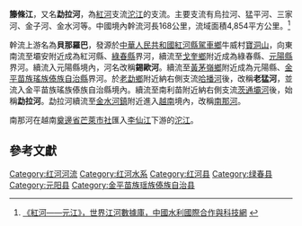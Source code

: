 {{expand|time=2015-02-07T13:35:35+00:00}}
'''籐條江'''，又名'''勐拉河'''，為[[紅河|紅河]]支流[[沱江_(紅河)|沱江]]的支流。主要支流有烏拉河、猛平河、三家河、金子河、金水河等。中國境內幹流河長168公里，流域面積4,854平方公里。<ref>[http://www.cws.net.cn/riverdata/Search.asp?CWSNewsID=17982 《紅河——元江》，世界江河數據庫，中國水利國際合作與科技網] {{webarchive|url=https://web.archive.org/web/20140308020617/http://www.cws.net.cn/riverdata/Search.asp?CWSNewsID=17982 |date=2014-03-08 }}</ref>

幹流上游名為'''貝那羅巴'''，發源於[[中華人民共和國|中華人民共和國]][[紅河縣|紅河縣]][[駕車鄉|駕車鄉]]牛威村[[寶洞山|寶洞山]]，向東南流至壩安附近成為紅河縣、[[綠春縣|綠春縣]]界河，續流至[[戈奎鄉|戈奎鄉]]附近成為綠春縣、[[元陽縣|元陽縣]]界河。續流入元陽縣境內，河名改稱'''錫歐河'''。續流至[[黃茅嶺鄉|黃茅嶺鄉]]附近成為元陽縣、[[金平苗族瑤族傣族自治縣|金平苗族瑤族傣族自治縣]]界河。於[[老勐鄉|老勐鄉]]附近納右側支流[[哈播河|哈播河]]後，改稱'''老猛河'''，並流入金平苗族瑤族傣族自治縣境內。續流至南利苗附近納右側支流[[茨通壩河|茨通壩河]]後，始稱'''勐拉河'''。勐拉河續流至[[金水河鎮|金水河鎮]]附近進入[[越南|越南]]境內，改稱[[南那河|南那河]]。

南那河在越南[[奠邊省|奠邊省]][[芒萊市社|芒萊市社]]匯入[[李仙江|李仙江]]下游的[[沱江_(紅河)|沱江]]。

==參考文獻==
{{reflist}}

{{西南边境诸河}}
{{云南地理|水体}}

[[Category:红河河流|Category:红河河流]]
[[Category:红河水系|Category:红河水系]]
[[Category:红河县|Category:红河县]]
[[Category:绿春县|Category:绿春县]]
[[Category:元阳县|Category:元阳县]]
[[Category:金平苗族瑶族傣族自治县|Category:金平苗族瑶族傣族自治县]]